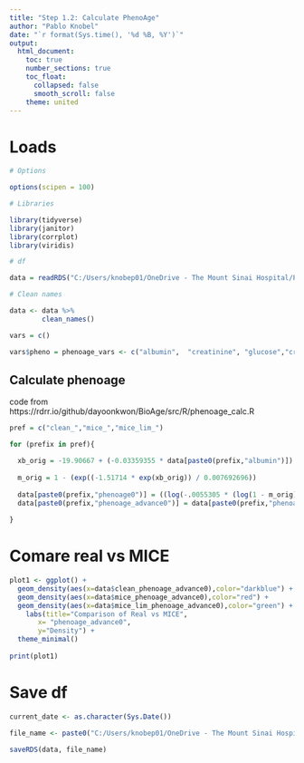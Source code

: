 ```yaml
---
title: "Step 1.2: Calculate PhenoAge"
author: "Pablo Knobel"
date: "`r format(Sys.time(), '%d %B, %Y')`"
output:
  html_document:
    toc: true
    number_sections: true
    toc_float:
      collapsed: false
      smooth_scroll: false
    theme: united
---
```



# Loads

```r

# Options

options(scipen = 100)

# Libraries

library(tidyverse)
library(janitor)
library(corrplot)
library(viridis)

# df

data = readRDS("C:/Users/knobep01/OneDrive - The Mount Sinai Hospital/Pablo/Build_Social_PhenoAge/MSDW/ProcesedFiles/svi_phenoage_imputed_2024-05-16.rds")

# Clean names

data <- data %>%
        clean_names()

vars = c()

vars$pheno = phenoage_vars <- c("albumin",  "creatinine", "glucose","crp", "lymphocyte", "mcv", "red_cell_distribution_width", "alkaline_phosphatase", "wbc")

```

## Calculate phenoage

code from https://rdrr.io/github/dayoonkwon/BioAge/src/R/phenoage_calc.R

```r

pref = c("clean_","mice_","mice_lim_")

for (prefix in pref){

  xb_orig = -19.90667 + (-0.03359355 * data[paste0(prefix,"albumin")]) + (0.009506491 * data[paste0(prefix,"creatinine")]) + (0.1953192 *  data[paste0(prefix,"glucose")]) + (0.09536762 * log( data[paste0(prefix,"crp")])) + (-0.01199984 * data[paste0(prefix,"lymphocyte")]) + (0.02676401 * data[paste0(prefix,"mcv")]) + (0.3306156 * data[paste0(prefix,"red_cell_distribution_width")]) + (0.001868778 * data[paste0(prefix,"alkaline_phosphatase")]) + (0.05542406 * data[paste0(prefix,"wbc")]) + (0.08035356 * data$age)
  
  m_orig = 1 - (exp((-1.51714 * exp(xb_orig)) / 0.007692696))
  
  data[paste0(prefix,"phenoage0")] = ((log(-.0055305 * (log(1 - m_orig))) / .09165) + 141.50225)
  data[paste0(prefix,"phenoage_advance0")] = data[paste0(prefix,"phenoage0")] - data$age
  
}

```

# Comare real vs MICE

```r

plot1 <- ggplot() +
  geom_density(aes(x=data$clean_phenoage_advance0),color="darkblue") + 
  geom_density(aes(x=data$mice_phenoage_advance0),color="red") + 
  geom_density(aes(x=data$mice_lim_phenoage_advance0),color="green") + 
    labs(title="Comparison of Real vs MICE", 
       x= "phenoage_advance0", 
       y="Density") +
  theme_minimal() 
  
print(plot1)

```


# Save df

```r

current_date <- as.character(Sys.Date())

file_name <- paste0("C:/Users/knobep01/OneDrive - The Mount Sinai Hospital/Pablo/Build_Social_PhenoAge/MSDW/ProcesedFiles/svi_phenoage_", current_date, ".rds")

saveRDS(data, file_name)

```

